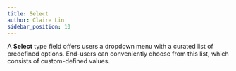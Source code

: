```yaml
---
title: Select
author: Claire Lin
sidebar_position: 10
---
```



A **Select** type field offers users a dropdown menu with a curated list of predefined options. End-users can conveniently choose from this list, which consists of custom-defined values.



